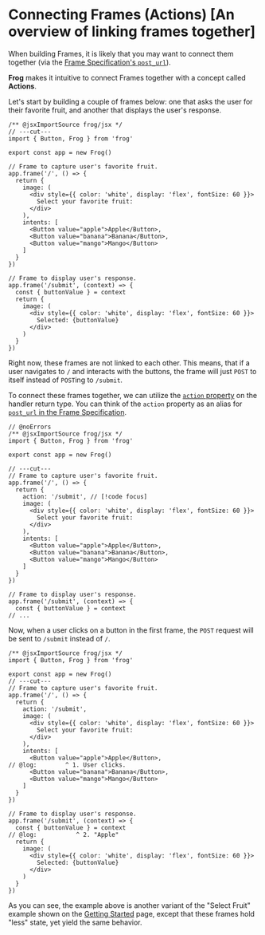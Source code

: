 # Connecting Frames (Actions) [An overview of linking frames together]

When building Frames, it is likely that you may want to connect them together (via the [Frame Specification's `post_url`](https://docs.farcaster.xyz/reference/frames/spec#optional-properties)).

**Frog** makes it intuitive to connect Frames together with a concept called **Actions**.

Let's start by building a couple of frames below: one that asks the user for their favorite fruit, and another that displays the user's response.

```tsx twoslash
/** @jsxImportSource frog/jsx */
// ---cut---
import { Button, Frog } from 'frog'
 
export const app = new Frog()
 
// Frame to capture user's favorite fruit.
app.frame('/', () => {
  return {
    image: (
      <div style={{ color: 'white', display: 'flex', fontSize: 60 }}>
        Select your favorite fruit:
      </div>
    ),
    intents: [
      <Button value="apple">Apple</Button>,
      <Button value="banana">Banana</Button>,
      <Button value="mango">Mango</Button>
    ]
  }
})

// Frame to display user's response.
app.frame('/submit', (context) => {
  const { buttonValue } = context
  return {
    image: (
      <div style={{ color: 'white', display: 'flex', fontSize: 60 }}>
        Selected: {buttonValue}
      </div>
    )
  }
})
```

Right now, these frames are not linked to each other. This means, that if a user 
navigates to `/` and interacts with the buttons, the frame will just `POST` to itself
instead of `POST`ing to `/submit`.

To connect these frames together, we can utilize the [`action` property](#TODO) on the handler return type. 
You can think of the `action` property as an alias for [`post_url` in the Frame Specification](https://docs.farcaster.xyz/reference/frames/spec#optional-properties).

```tsx twoslash
// @noErrors
/** @jsxImportSource frog/jsx */
import { Button, Frog } from 'frog'
 
export const app = new Frog()
 
// ---cut---
// Frame to capture user's favorite fruit.
app.frame('/', () => {
  return {
    action: '/submit', // [!code focus]
    image: (
      <div style={{ color: 'white', display: 'flex', fontSize: 60 }}>
        Select your favorite fruit:
      </div>
    ),
    intents: [
      <Button value="apple">Apple</Button>,
      <Button value="banana">Banana</Button>,
      <Button value="mango">Mango</Button>
    ]
  }
})

// Frame to display user's response.
app.frame('/submit', (context) => {
  const { buttonValue } = context
// ...
```

Now, when a user clicks on a button in the first frame, the `POST` request will be sent to `/submit` instead of `/`.

```tsx twoslash
/** @jsxImportSource frog/jsx */
import { Button, Frog } from 'frog'
 
export const app = new Frog()
// ---cut---
// Frame to capture user's favorite fruit.
app.frame('/', () => {
  return {
    action: '/submit',
    image: (
      <div style={{ color: 'white', display: 'flex', fontSize: 60 }}>
        Select your favorite fruit:
      </div>
    ),
    intents: [
      <Button value="apple">Apple</Button>,
// @log:        ^ 1. User clicks.
      <Button value="banana">Banana</Button>,
      <Button value="mango">Mango</Button>
    ]
  }
})

// Frame to display user's response.
app.frame('/submit', (context) => {
  const { buttonValue } = context
// @log:           ^ 2. "Apple"
  return {
    image: (
      <div style={{ color: 'white', display: 'flex', fontSize: 60 }}>
        Selected: {buttonValue}
      </div>
    )
  }
})
```

As you can see, the example above is another variant of the "Select Fruit" example shown on the [Getting Started](/getting-started) page, 
except that these frames hold "less" state, yet yield the same behavior.